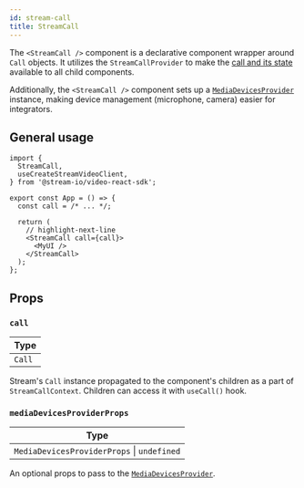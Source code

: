 ```yaml
---
id: stream-call
title: StreamCall
---
```


The `<StreamCall />` component is a declarative component wrapper around `Call` objects. It utilizes the `StreamCallProvider` to make the [call and its state](../../../guides/call-and-participant-state) available to all child components.

Additionally, the `<StreamCall />` component sets up a [`MediaDevicesProvider`](../../../guides/camera-and-microphone) instance, making device management (microphone, camera) easier for integrators.

## General usage

```tsx
import {
  StreamCall,
  useCreateStreamVideoClient,
} from '@stream-io/video-react-sdk';

export const App = () => {
  const call = /* ... */;

  return (
    // highlight-next-line
    <StreamCall call={call}>
      <MyUI />
    </StreamCall>
  );
};
```

## Props

### `call`

| Type   |
|--------|
| `Call` |

Stream's `Call` instance propagated to the component's children as a part of `StreamCallContext`. Children can access it with `useCall()` hook.

### `mediaDevicesProviderProps`

| Type                                       |
|--------------------------------------------|
| `MediaDevicesProviderProps` \| `undefined` |

An optional props to pass to the [`MediaDevicesProvider`](../../../guides/camera-and-microphone).

